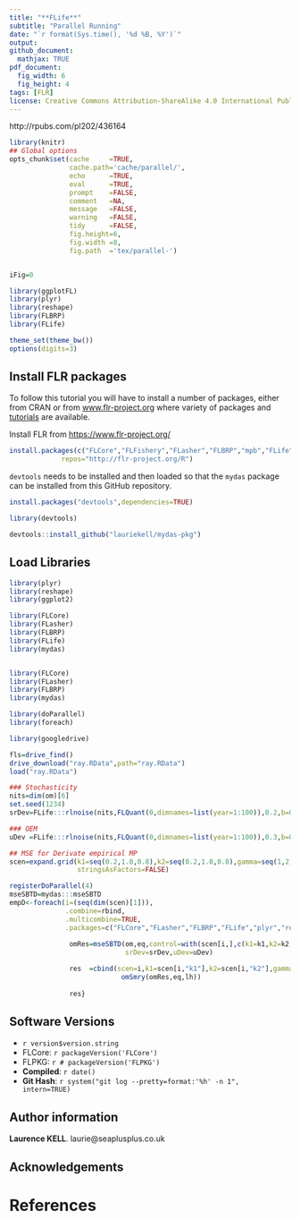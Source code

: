 ```yaml
---
title: "**FLife**"
subtitle: "Parallel Running"
date: "`r format(Sys.time(), '%d %B, %Y')`"
output:
github_document:
  mathjax: TRUE
pdf_document:
  fig_width: 6 
  fig_height: 4 
tags: [FLR]
license: Creative Commons Attribution-ShareAlike 4.0 International Public License
---
```


http://rpubs.com/pl202/436164

```r
library(knitr)
## Global options
opts_chunk$set(cache     =TRUE,
               cache.path='cache/parallel/',
               echo      =TRUE,
               eval      =TRUE,
               prompt    =FALSE,
               comment   =NA,
               message   =FALSE,
               warning   =FALSE,
               tidy      =FALSE,
               fig.height=6,
               fig.width =8,
               fig.path  ='tex/parallel-')


iFig=0
```


```r
library(ggplotFL)
library(plyr)
library(reshape)
library(FLBRP)
library(FLife)
```

```r
theme_set(theme_bw())
options(digits=3)
```

## Install FLR packages

To follow this tutorial you will have to install a number of packages, either from CRAN or from [www.flr-project.org](http://www.flr-project.org) where variety of packages and [tutorials](https://www.flr-project.org/doc/) are available.

Install FLR from [https://www.flr-project.org/](www.flr-project.org/)
```r
install.packages(c("FLCore","FLFishery","FLasher","FLBRP","mpb","FLife"), 
             repos="http://flr-project.org/R")
```

`devtools` needs to be installed and then loaded so that the `mydas` package can be installed from this GitHub repository.

```r
install.packages("devtools",dependencies=TRUE)
```

```r
library(devtools)

devtools::install_github("lauriekell/mydas-pkg")
```

## Load Libraries
```r
library(plyr)
library(reshape)
library(ggplot2)
```

```r
library(FLCore)
library(FLasher)
library(FLBRP)
library(FLife)
library(mydas)
```


```r
```



```r
library(FLCore)
library(FLasher)
library(FLBRP)
library(mydas)

library(doParallel)
library(foreach)

library(googledrive)

fls=drive_find()
drive_download("ray.RData",path="ray.RData")
load("ray.RData")

### Stochasticity
nits=dim(om)[6]
set.seed(1234)
srDev=FLife:::rlnoise(nits,FLQuant(0,dimnames=list(year=1:100)),0.2,b=0.0)

### OEM
uDev =FLife:::rlnoise(nits,FLQuant(0,dimnames=list(year=1:100)),0.3,b=0.0)

## MSE for Derivate empirical MP
scen=expand.grid(k1=seq(0.2,1.0,0.8),k2=seq(0.2,1.0,0.8),gamma=seq(1,2),
                 stringsAsFactors=FALSE)

registerDoParallel(4)
mseSBTD=mydas:::mseSBTD
empD<-foreach(i=(seq(dim(scen)[1])), 
              .combine=rbind,
              .multicombine=TRUE,
              .packages=c("FLCore","FLasher","FLBRP","FLife","plyr","reshape")) %dopar%{
                
               omRes=mseSBTD(om,eq,control=with(scen[i,],c(k1=k1,k2=k2,gamma=gamma)),start=60,end=100,
                             srDev=srDev,uDev=uDev)

               res  =cbind(scen=i,k1=scen[i,"k1"],k2=scen[i,"k2"],gamma=scen[i,"gamma"],
                            omSmry(omRes,eq,lh))
                
               res}
```

## Software Versions

* `r version$version.string`
* FLCore: `r packageVersion('FLCore')`
* FLPKG: `r # packageVersion('FLPKG')`
* **Compiled**: `r date()`
* **Git Hash**: `r system("git log --pretty=format:'%h' -n 1", intern=TRUE)`

## Author information

**Laurence KELL**. laurie@seaplusplus.co.uk

## Acknowledgements


# References {#References}


